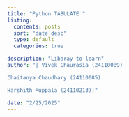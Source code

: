 ```yaml
---
title: "Python TABULATE "
listing:
  contents: posts
  sort: "date desc"
  type: default
  categories: true

description: "Libaray to learn"
author: "| Vivek Chaurasia (24110089)

Chaitanya Chaudhary (24110085)

Harshith Muppala (24110213)|"

date: "2/25/2025"
---
```

